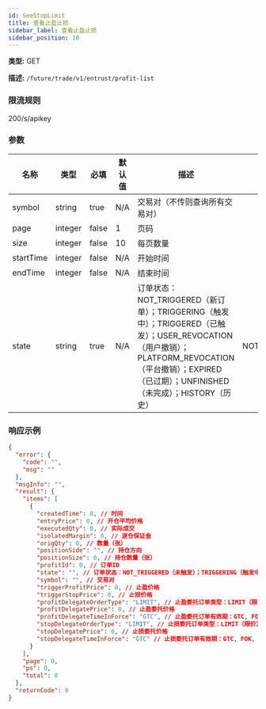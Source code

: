 ```yaml
---
id: SeeStopLimit
title: 查看止盈止损
sidebar_label: 查看止盈止损
sidebar_position: 10
---
```


**类型:** GET

**描述:** `/future/trade/v1/entrust/profit-list`

### 限流规则

200/s/apikey

### 参数

| 名称 | 类型 | 必填 | 默认值 | 描述 | 范围 |
| --- | --- | --- | --- | --- | --- |
| symbol | string | true | N/A | 交易对（不传则查询所有交易对） |  |
| page | integer | false | 1 | 页码 |  |
| size | integer | false | 10 | 每页数量 |  |
| startTime | integer | false | N/A | 开始时间 |  |
| endTime | integer | false | N/A | 结束时间 |  |
| state | string | true | N/A | 订单状态：NOT_TRIGGERED（新订单）；TRIGGERING（触发中）；TRIGGERED（已触发）；USER_REVOCATION（用户撤销）；PLATFORM_REVOCATION（平台撤销）；EXPIRED（已过期）；UNFINISHED（未完成）；HISTORY（历史） | NOT_TRIGGERED;TRIGGERING;TRIGGERED;USER_REVOCATION;PLATFORM_REVOCATION;EXPIRED;UNFINISHED;HISTORY |

### 响应示例

```json title="响应"
{
  "error": {
    "code": "",
    "msg": ""
  },
  "msgInfo": "",
  "result": {
    "items": [
      {
        "createdTime": 0, // 时间
        "entryPrice": 0, // 开仓平均价格
        "executedQty": 0, // 实际成交
        "isolatedMargin": 0, // 逐仓保证金
        "origQty": 0, // 数量（张）
        "positionSide": "", // 持仓方向
        "positionSize": 0, // 持仓数量（张）
        "profitId": 0, // 订单ID
        "state": "", // 订单状态：NOT_TRIGGERED（未触发）；TRIGGERING（触发中）；TRIGGERED（已触发）；USER_REVOCATION（用户撤销）；PLATFORM_REVOCATION（平台撤销）；EXPIRED（已过期）
        "symbol": "", // 交易对
        "triggerProfitPrice": 0, // 止盈价格
        "triggerStopPrice": 0, // 止损价格
        "profitDelegateOrderType": "LIMIT", // 止盈委托订单类型：LIMIT（限价）；MARKET（市价）
        "profitDelegatePrice": 0, // 止盈委托价格
        "profitDelegateTimeInForce": "GTC", // 止盈委托订单有效期：GTC, FOK, IOC, GTX
        "stopDelegateOrderType": "LIMIT", // 止损委托订单类型：LIMIT（限价）；MARKET（市价）
        "stopDelegatePrice": 0, // 止损委托价格
        "stopDelegateTimeInForce": "GTC" // 止损委托订单有效期：GTC, FOK, IOC, GTX
      }
    ],
    "page": 0,
    "ps": 0,
    "total": 0
  },
  "returnCode": 0
}
```